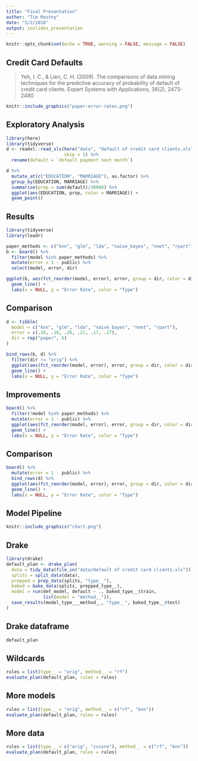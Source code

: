 ```yaml
---
title: "Final Presentation"
author: "Tim Mastny"
date: "5/2/2018"
output: ioslides_presentation
---
```


```r
knitr::opts_chunk$set(echo = TRUE, warning = FALSE, message = FALSE)
```

## Credit Card Defaults

> Yeh, I. C., & Lien, C. H. (2009). The comparisons of data mining techniques for the predictive accuracy of probability of default of credit card clients. Expert Systems with Applications, 36(2), 2473-2480

```r
knitr::include_graphics("paper-error-rates.png")
```

## Exploratory Analysis

```r
library(here)
library(tidyverse)
d <- readxl::read_xls(here("data", "default of credit card clients.xls"), 
                      skip = 1) %>%
  rename(default = `default payment next month`)
```

```r
d %>%
  mutate_at(c("EDUCATION", "MARRIAGE"), as.factor) %>%
  group_by(EDUCATION, MARRIAGE) %>%
  summarise(prop = sum(default)/30000) %>%
  ggplot(aes(EDUCATION, prop, color = MARRIAGE)) + 
  geom_point()
```


## Results

```r
library(tidyverse)
library(leadr)
```

```r
paper_methods <- c("knn", "glm", "lda", "naive_bayes", "nnet", "rpart")
b <- board() %>%
  filter(model %in% paper_methods) %>%
  mutate(error = 1 - public) %>%
  select(model, error, dir)

ggplot(b, aes(fct_reorder(model, error), error, group = dir, color = dir)) +
  geom_line() +
  labs(x = NULL, y = "Error Rate", color = "Type")
```

## Comparison

```r
d <- tibble(
  model = c("knn", "glm", "lda", "naive_bayes", "nnet", "rpart"),
  error = c(.16, .18, .26, .21, .17, .17),
  dir = rep("paper", 6)
)

bind_rows(b, d) %>%
  filter(dir != "orig") %>% 
  ggplot(aes(fct_reorder(model, error), error, group = dir, color = dir)) +
  geom_line() +
  labs(x = NULL, y = "Error Rate", color = "Type")
```


## Improvements

```r
board() %>%
  filter(!model %in% paper_methods) %>%
  mutate(error = 1 - public) %>%
  ggplot(aes(fct_reorder(model, error), error, group = dir, color = dir)) + 
  geom_line() + 
  labs(x = NULL, y = "Error Rate", color = "Type")
```

## Comparison

```r
board() %>%
  mutate(error = 1 - public) %>%
  bind_rows(d) %>%
  ggplot(aes(fct_reorder(model, error), error, group = dir, color = dir)) + 
  geom_line() + 
  labs(x = NULL, y = "Error Rate", color = "Type")
```


## Model Pipeline


```r
knitr::include_graphics("chart.png")
```

## Drake

```r
library(drake)
default_plan <- drake_plan(
  data = tidy_data(file_in("data/default of credit card clients.xls")),
  splits = split_data(data),
  prepped = prep_data(splits, "type__"),
  baked = bake_data(splits, prepped_type__),
  model = run(def_model, default ~ ., baked_type__$train, 
              list(model = "method__")),
  save_results(model_type___method__, "type__", baked_type__$test)
)
```

## Drake dataframe

```r
default_plan
```



## Wildcards 

```r
rules = list(type__ = "orig", method__ = "rf")
evaluate_plan(default_plan, rules = rules)
```

## More models

```r
rules = list(type__ = "orig", method__ = c("rf", "knn"))
evaluate_plan(default_plan, rules = rules)
```

## More data

```r
rules = list(type__ = c("orig", "zscore"), method__ = c("rf", "knn"))
evaluate_plan(default_plan, rules = rules)
```













